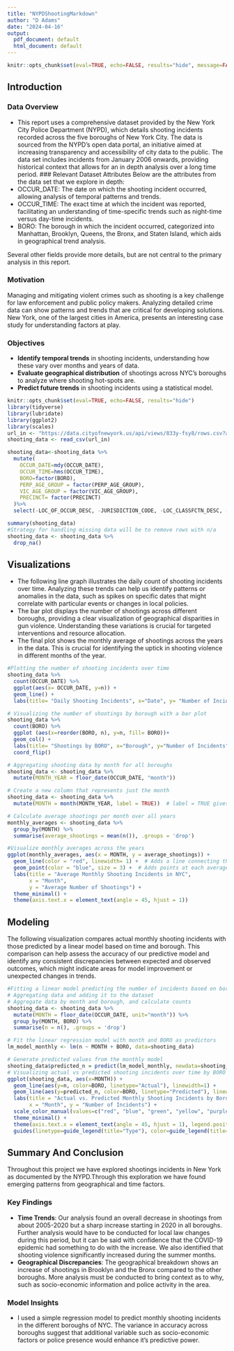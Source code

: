 ---
title: "NYPDShootingMarkdown"
author: "D Adams"
date: "2024-04-16"
output:
  pdf_document: default
  html_document: default
---
``` {r enviroment_set_up, include= FALSE}
knitr::opts_chunk$set(eval=TRUE, echo=FALSE, results="hide", message=FALSE)
```
## Introduction

### Data Overview
- This report uses a comprehensive dataset provided by the New York City Police Department (NYPD), which details shooting incidents recorded across the five boroughs of New York City. The data is sourced from the NYPD's open data portal, an initiative aimed at increasing transparency and accessibility of city data to the public. The data set includes incidents from January 2006 onwards, providing historical context that allows for an in depth analysis over a long time period. 
### Relevant Dataset Attributes
Below are the attributes from the data set that we explore in depth:
- OCCUR_DATE: The date on which the shooting incident occurred, allowing analysis of temporal patterns and trends.
- OCCUR_TIME: The exact time at which the incident was reported, facilitating an understanding of time-specific trends such as night-time versus day-time incidents.
- BORO: The borough in which the incident occurred, categorized into Manhattan, Brooklyn, Queens, the Bronx, and Staten Island, which aids in geographical trend analysis.

Several other fields provide more details, but are not central to the primary analysis in this report. 

### Motivation
Managing and mitigating violent crimes such as shooting is a key challenge for law enforcement and public policy makers. Analyzing detailed crime data can show patterns and trends that are critical for developing solutions. New York, one of the largest cities in America, presents an interesting case study for understanding factors at play. 

### Objectives
- **Identify temporal trends** in shooting incidents, understanding how these vary over months and years of data.
- **Evaluate geographical distribution** of shootings across NYC's boroughs to analyze where shooting hot-spots are. 
- **Predict future trends** in shooting incidents using a statistical model. 

``` {r import_data, message= FALSE}
knitr::opts_chunk$set(eval=TRUE, echo=FALSE, results="hide")
library(tidyverse)
library(lubridate)
library(ggplot2)
library(scales)
url_in <- "https://data.cityofnewyork.us/api/views/833y-fsy8/rows.csv?accessType=DOWNLOAD"
shooting_data <- read_csv(url_in)
```

``` {r clean_data, message=FALSE}
shooting_data<-shooting_data %>%
  mutate(
    OCCUR_DATE=mdy(OCCUR_DATE),
    OCCUR_TIME=hms(OCCUR_TIME),
    BORO=factor(BORO),
    PERP_AGE_GROUP = factor(PERP_AGE_GROUP),
    VIC_AGE_GROUP = factor(VIC_AGE_GROUP),
    PRECINCT= factor(PRECINCT)
  )%>%
  select(-LOC_OF_OCCUR_DESC, -JURISDICTION_CODE, -LOC_CLASSFCTN_DESC, -INCIDENT_KEY, -LOCATION_DESC, -X_COORD_CD, -Y_COORD_CD, -Latitude, -Longitude, -Lon_Lat)
```

``` {r data_sum_and_handling_missing_data, message=FALSE}
summary(shooting_data)
#Strategy for handling missing data will be to remove rows with n/a
shooting_data <- shooting_data %>%
  drop_na()
```
## Visualizations
- The following line graph illustrates the daily count of shooting incidents over time. Analyzing these trends can help us identify patterns or anomalies in the data, such as spikes on specific dates that might correlate with particular events or changes in local policies.
- The bar plot displays the number of shootings across different boroughs, providing a clear visualization of geographical disparities in gun violence. Understanding these variations is crucial for targeted interventions and resource allocation.
- The final plot shows the monthly average of shootings across the years in the data. This is crucial for identifying the uptick in shooting violence in different months of the year. 
``` {r data_visualization, message= FALSE}
#Plotting the number of shooting incidents over time
shooting_data %>%
  count(OCCUR_DATE) %>%
  ggplot(aes(x= OCCUR_DATE, y=n)) +
  geom_line() +
  labs(title= "Daily Shooting Incidents", x="Date", y= "Number of Incidents")

# Visualizing the number of shootings by borough with a bar plot
shooting_data %>%
  count(BORO) %>%
  ggplot (aes(x=reorder(BORO, n), y=n, fill= BORO))+
  geom_col() +
  labs(title= "Shootings by BORO", x="Borough", y="Number of Incidents") +
  coord_flip()

# Aggregating shooting data by month for all boroughs
shooting_data <- shooting_data %>%
  mutate(MONTH_YEAR = floor_date(OCCUR_DATE, "month"))

# Create a new column that represents just the month
shooting_data <- shooting_data %>%
  mutate(MONTH = month(MONTH_YEAR, label = TRUE))  # label = TRUE gives month abbreviations

# Calculate average shootings per month over all years
monthly_averages <- shooting_data %>%
  group_by(MONTH) %>%
  summarise(average_shootings = mean(n()), .groups = 'drop')

#Visualize monthly averages across the years
ggplot(monthly_averages, aes(x = MONTH, y = average_shootings)) +
  geom_line(color = "red", linewidth= 1) +  # Adds a line connecting the points
  geom_point(color = "blue", size = 3) +  # Adds points at each average value
  labs(title = "Average Monthly Shooting Incidents in NYC",
       x = "Month",
       y = "Average Number of Shootings") +
  theme_minimal() +
  theme(axis.text.x = element_text(angle = 45, hjust = 1))
```

## Modeling
The following visualization compares actual monthly shooting incidents with those predicted by a linear model based on time and borough. This comparison can help assess the accuracy of our predictive model and identify any consistent discrepancies between expected and observed outcomes, which might indicate areas for model improvement or unexpected changes in trends.

``` {r modeling, message= FALSE}
#Fitting a linear model predicting the number of incidents based on borough and time of shooting
# Aggregating data and adding it to the dataset
# Aggregate data by month and borough, and calculate counts
shooting_data <- shooting_data %>%
  mutate(MONTH = floor_date(OCCUR_DATE, unit="month")) %>%
  group_by(MONTH, BORO) %>%
  summarise(n = n(), .groups = 'drop')

# Fit the linear regression model with month and BORO as predictors
lm_model_monthly <- lm(n ~ MONTH + BORO, data=shooting_data)

# Generate predicted values from the monthly model
shooting_data$predicted_n = predict(lm_model_monthly, newdata=shooting_data)
# Visualizing actual vs predicted shooting incidents over time by BORO
ggplot(shooting_data, aes(x=MONTH)) +
  geom_line(aes(y=n, color=BORO, linetype="Actual"), linewidth=1) +
  geom_line(aes(y=predicted_n, color=BORO, linetype="Predicted"), linewidth=1) +
  labs(title = "Actual vs. Predicted Monthly Shooting Incidents by Borough",
       x = "Month", y = "Number of Incidents") +
  scale_color_manual(values=c("red", "blue", "green", "yellow", "purple")) +
  theme_minimal() +
  theme(axis.text.x = element_text(angle = 45, hjust = 1), legend.position = "bottom") +
  guides(linetype=guide_legend(title="Type"), color=guide_legend(title="Borough"))
```

## Summary And Conclusion
Throughout this project we have explored shootings incidents in New York as documented by the NYPD.Through this exploration we have found emerging patterns from geographical and time factors.

### Key Findings
- **Time Trends**: Our analysis found an overall decrease in shootings from about 2005-2020 but a sharp increase starting in 2020 in all boroughs. Further analysis would have to be conducted for local law changes during this period, but it can be said with confidence that the COVID-19 epidemic had something to do with the increase. We also identified that shooting violence significantly increased during the summer months. 
- **Geographical Discrepancies**: The geographical breakdown shows an increase of shootings in Brooklyn and the Bronx compared to the other boroughs. More analysis must be conducted to bring context as to why, such as socio-economic information and police activity in the area. 

### Model Insights
- I used a simple regression model to predict monthly shooting incidents in the different boroughs of NYC. The variance in accuracy across boroughs suggest that additional variable such as socio-economic factors or police presence would enhance it's predictive power. 

